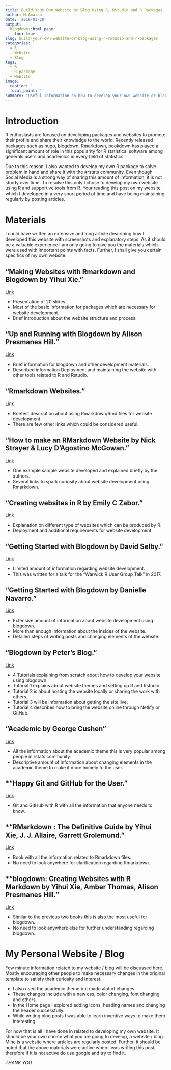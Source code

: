 ```yaml
---
title: Build Your Own Website or Blog Using R, RStudio and R Packages.
author: M.Amalan
date: '2019-01-28'
output: 
  blogdown::html_page:
    toc: true
slug: build-your-own-website-or-blog-using-r-rstudio-and-r-packages
categories:
  - R
  - Website
  - Blog
tags:
  - R
  - R package
  - Website
image:
  caption: ''
  focal_point: ''
summary: "Useful information on how to develop your own website or blog using R."  
---
```


# Introduction

R enthusiasts are focused on developing packages and websites to promote their profile and share 
their knowledge to the world. Recently released packages such as hugo, blogdown, Rmarkdown, bookdown 
has played a significant amount of role in this popularity for R statistical software among 
generals users and academics in every field of statistics.

Due to this reason, I also wanted to develop my own R package to solve problem in hand and share
it with the #rstats community. Even though Social Media is a strong way of sharing this amount of
information, it is not sturdy over time. To resolve this only I chose to develop my own website
using R and supportive tools from R. Your reading this post on my website which I developed in a 
very short period of time and have being maintaining regularly by posting articles. 

# Materials

I could have written an extensive and long article describing how I developed this website with 
screenshots and explanatory steps. As it should be a valuable experience I am only going
to give you the materials which were used with important points with facts. Further, I shall
give you certain specifics of my own website.
 
## "Making Websites with Rmarkdown and Blogdown by Yihui Xie."

[Link](https://slides.yihui.name/2017-rstudio-webinar-blogdown-Yihui-Xie.html#1)

* Presentation of 20 slides.
* Most of the basic information for packages which are necessary for website development.
* Brief introduction about the website structure and process.

## "Up and Running with Blogdown by Alison Presmanes Hill."

[Link](https://alison.rbind.io/post/up-and-running-with-blogdown/)

* Brief information for blogdown and other development materials.
* Described information Deployment and maintaining the website with 
  other tools related to R and Rstudio.

## "Rmarkdown Websites."

[Link](https://rmarkdown.rstudio.com/lesson-13.html)

* Briefest description about using Rmarkdown/Rmd files for website development.
* There are few other links which could be considered useful.

## "How to make an RMarkdown Website by Nick Strayer & Lucy D'Agostino McGowan."

[Link](http://nickstrayer.me/RMarkdown_Sites_tutorial/)

* One example sample website developed and explained briefly by the authors.
* Several links to spark curiosity about website development using Rmarkdown.

## "Creating websites in R by Emily C Zabor."

[Link](http://www.emilyzabor.com/tutorials/rmarkdown_websites_tutorial.html)

* Explanation on different type of websites which can be produced by R.
* Deployment and additional requirements for website development.

## "Getting Started with Blogdown by David Selby."

[Link](https://selbydavid.com/wrugdown/2017/05/10/getting-started-with-blogdown/)

* Limited amount of information regarding website development.
* This was written for a talk for the "Warwick R User Group Talk" in 2017.

## "Getting Started with Blogdown by Danielle Navarro."

[Link](http://djnavarro.net/post/2018-04-27-starting-blogdown/)

* Extensive amount of information about website development using blogdown.
* More than enough information about the insides of the website.
* Detailed steps of writing posts and changing elements of the website.

## "Blogdown by Peter's Blog."

[Link](https://notes.peter-baumgartner.net/tags/blogdown/)

* 4 Tutorials explaining from scratch about how to develop your website using blogdown.
* Tutorial 1 explains about website themes and setting up R and Rstudio.
* Tutorial 2 is about hosting the website locally or sharing the work with others.
* Tutorial 3 will be information about getting the site live.
* Tutorial 4 describes how to bring the website online through Netlify or GitHub.

## "Academic by George Cushen"

[Link](https://sourcethemes.com/academic/)

* All the information about the academic theme this is very popular among people in rstats community.
* Descriptive amount of information about changing elements in the academic theme to make it more
  homely fo the user. 

## *"Happy Git and GitHub for the User."

[Link](https://happygitwithr.com/)

* Git and GitHub with R with all the information that anyone needs to know.

## *"RMarkdown : The Definitive Guide by Yihui Xie, J. J. Allaire, Garrett Grolemund."

[Link](https://bookdown.org/yihui/rmarkdown/)

* Book with all the information related to Rmarkdown files.
* No need to look anywhere for clarification regarding Rmarkdown.

## *"blogdown: Creating Websites with R Markdown by Yihui Xie, Amber Thomas, Alison Presmanes Hill."

[Link](https://bookdown.org/yihui/blogdown/)

* Similar to the previous two books this is also the most useful for blogdown.
* No need to look anywhere else for further understanding regarding blogdown.

# My Personal Website / Blog

Few minute information related to my website / blog will be discussed here.  Mostly encouraging
other people to make necessary changes in the original template to satisfy their curiosity and interest. 

* I also used the academic theme but made alot of changes.
* These changes include with a new css, color changing, font changing and others.
* In the Home page I explored adding icons, heading names and changing the header successfully. 
* While writing blog posts I was able to learn inventive ways to make them interesting. 

For now that is all I have done in related to developing my own website. It should be your own choice
what you are going to develop, a website / blog. Mine is a website where articles are regularly posted.
Further, it should be noted that the above materials were active when I was writing this post, therefore
if it is not active do use google and try to find it. 

*THANK YOU*